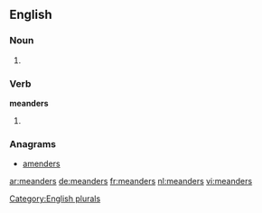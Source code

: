 ==English==

===Noun===
{{head|en}}

# {{plural of|meander}}

===Verb===
'''meanders'''

# {{en-third-person singular of|meander}}

===Anagrams===
* [[amenders#English|amenders]]

[[Category:English plurals]]

[[ar:meanders]]
[[de:meanders]]
[[fr:meanders]]
[[nl:meanders]]
[[vi:meanders]]